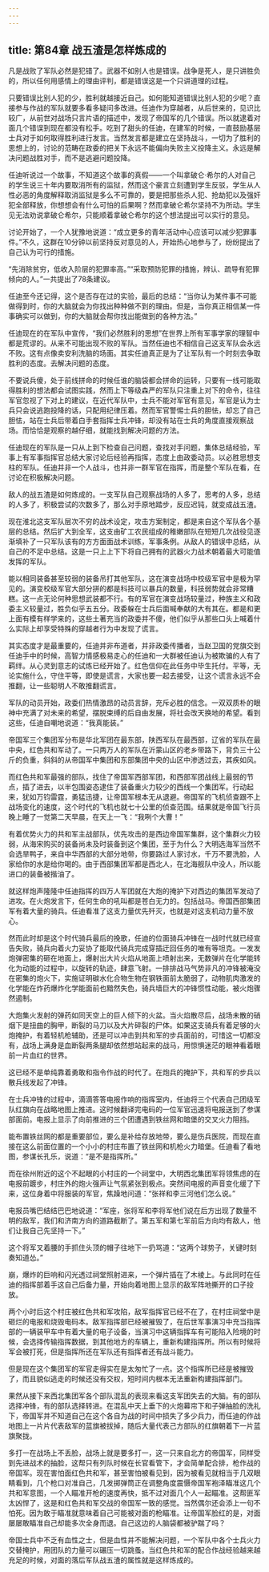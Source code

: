 ```yaml
---
---
---
```

title: 第84章 战五渣是怎样炼成的
---



凡是战败了军队必然是犯错了。武器不如别人也是错误。战争是死人，是只讲胜负的，所以任何用感情上的理由评判，都是错误这是一个只讲道理的过程。

只要错误比别人犯的少，胜利就越接近自己。如何能知道错误比别人犯的少呢？直接参与作战的军队就要多看多疑问多改进。任迪作为穿越者，从后世来的，见识比较广，从前世对战场只言片语的描述中，发现了帝国军的几个错误。所以就逮着对面几个错误到现在都没有松手。吃到了甜头的任迪，在建军的时候，一直鼓励基层士兵对于如何取得胜利进行发言。当然发言都是建立在坚持战斗，一切为了胜利的思想上的，讨论的范畴在政委的把关下永远不能偏向失败主义投降主义。永远是解决问题战胜对手，而不是逃避问题投降。

任迪听说过一个故事，不知道这个故事的真假——一个叫拿破仑·希尔的人对自己的学生说三十年内要取消所有的监狱，然而这个豪言立刻遭到学生反驳，学生从人性必恶的角度解释取消监狱是多么不可靠的，要是把那些杀人犯、抢劫犯以及强奸犯全部释放，你想想会有什么可怕的后果啊？然而拿破仑希尔坚持不为所动。学生见无法劝说拿破仑希尔，只能顺着拿破仑希尔的这个想法提出可以实行的意见。

讨论开始了，一个人犹豫地说道：“成立更多的青年活动中心应该可以减少犯罪事件。”不久，这群在10分钟以前坚持反对意见的人，开始热心地参与了，纷纷提出了自己认为可行的措施。

“先消除贫穷，低收入阶层的犯罪率高。”“采取预防犯罪的措施，辨认、疏导有犯罪倾向的人。”一共提出了78条建议。

任迪至今还记得，这个是否存在过的实验，最后的总结：“当你认为某件事不可能做得到时，你的大脑就会为你找出种种做不到的理由。但是，当你真正相信某一件事确实可以做到，你的大脑就会帮你找出能做到的各种方法。”

任迪现在的在军队中宣传，“我们必然胜利的思想”在世界上所有军事学家的理智中都是荒谬的。从来不可能出现不败的军队。当然任迪也不相信自己这支军队会永远不败。这有点像卖安利洗脑的场面。其实任迪真正是为了让军队有一个时刻去争取胜利的态度。去解决问题的态度。

不要说兵傻，处于前线拼命的时候任谁的脑袋都会拼命的运转，只要有一线可能取得胜利的想法都会试图实践，然而上下等级森严的军队只注重上对下的命令，往往军官忽视了下对上的建议，在近代军队中，士兵不能对军官有意见，军官是认为士兵只会说逃跑投降的话，只配用纪律压着。然而军官警惕士兵的胆怯，却忘了自己胆怯，站在士兵后带着白手套指挥士兵冲锋，却没有站在士兵的角度直接观察战场。而恰恰是观察的越仔细，就能找到解决问题的方法。

任迪现在的军队是一只从上到下检查自己问题，查找对手问题，集体总结经验，军事上有军事指挥官总结大家讨论后经验再指挥，态度上由政委动员。以必胜思想支柱的军队。任迪并非一个人战斗，也并非一群军官在指挥，而是整个军队在看，在讨论在积极解决问题。

敌人的战五渣是如何炼成的。一支军队自己观察战场的人多了，思考的人多，总结的人多了，积极尝试的次数多了，那么对手原地踏步，反应迟钝，就变成战五渣。

现在淮北这支军队层次不穷的战术设定，攻击方案制定，都是来自这个军队各个基层的总结。然后扩大到全军，这支由矿工农民组成的稚嫩部队在短短几次战役见逐渐填补了一只军队该有的方方面面战术训练，军事条例。从敌人的错误中总结，从自己的不足中总结。这是一只上上下下将自己拥有的武器火力战术朝着最大可能值发挥的军队。

能以相同装备甚至较弱的装备吊打其他军队，这在演变战场中校级军官中是极为罕见的。演变校级军官大部分拼的都是科技可以暴兵的数量，科技弱势就会非常糟糕。这一点无论何种思想武装都不行。有的军官在演变战场较量过，种族主义和政委主义较量过，胜负似乎五五分。政委躲在士兵后面喊奉献的大有其在。都是和更上面有模有样学来的，这些土著充当的政委并不傻，他们似乎从那些口头上喊着什么实际上却享受特殊的穿越者行为中发现了谎言。

其实态度才是最重要的，任迪并非布道者，并非政委传播者，当赵卫国的党旗交到任迪手中的时候，高智力情感极易走心的任迪和一大群被任迪认为被欺骗的人有了羁绊。从心灵到意志的试炼已经开始了。红色信仰在此任务中毕生托付。平等，无论实施什么，守住平等，即使是谎言，大家也要一起去接受，让这个谎言永远不会推翻，让一些聪明人不敢推翻谎言。

军队的动员开始，政委们热情激昂的动员言辞，充斥必胜的信念。一双双质朴的眼神中充满了对未来的希望，摆脱束缚的后自由发展，将社会改天换地的希望。看到这些，任迪自嘲地说道：“我真能装。”

帝国军三个集团军分布是华北军团在最东部，陕西军队在最西部，辽省的军队在最中央，红色共和军动了。一只两万人的军队在沂蒙山区的老乡带路下，背负三十公斤的负重，斜斜的从帝国军中集团和东部集团中央的山区中渗透过去，其疾如风。

而红色共和军最强的部队，找住了帝国军西部军团，和西部军团战线上最弱的节点，插了进去，以半包围姿态逮住了装备重火力较少的西线一个集团军。行动起来，犹如万钧雷霆，勇猛迅捷，让帝国军根本无从退避。帝国军的飞机侦查跟不上战场变化的速度，这个时代的飞机也就七十公里的侦查范围。结果就是帝国飞行员晚上睡了一觉第二天早晨，在天上一飞：“我咧个大曹！”

有着优势火力的共和军主战部队，优先攻击的是西边帝国军集群，这个集群火力较弱，从海宋购买的装备尚未及时装备到这个集团，至于为什么？大明选海军当然不会选旱鸭子，来自中华西部的大部分地带，你要路过人家讨水，千万不要洗脸，人家给你的水是给你喝的。由于西部集团军都是西北人，在北海舰队中没人，所以能进口的装备被揩油了。

就这样炮声隆隆中任迪指挥的四万人军团就在大炮的掩护下对西边的集团军发动了进攻。在火炮发言下，任何生命的吼叫都是苍白无力的。包括战马。帝国西部集团军有着大量的骑兵。任迪看准了这支力量优先歼灭，也就是对这支机动力量不放心。

然而此时却是这个时代骑兵最后的挽歌，任迪的位面骑兵冲锋在一战时代就已经宣告失败，骑兵向着火力妥协了能取代骑兵完成穿插迂回任务的唯有等坦克。一发发炮弹密集的砸在地面上，爆射出大片火焰从地面上喷射出来，无数弹片在化学能转化为动能的过程中，以旋转的轨迹，肆意飞射。一排排战马气势非凡的冲锋被淹没在密集的炮火下，实施证明碳水化合物生物在钢铁面前太脆弱了，动物肌肉激发的化学能在炸药爆炸化学能面前也黯然失色，骑兵墙巨大的冲锋惯性动能，被火炮骤然遏制。

大炮集火发射的弹药如同天空上的巨人倾下的火盆。当火焰散尽后，战场未散的硝烟下是扭曲的胸甲，断裂的马刀以及大片碎裂的尸体。如果这支骑兵有着足够的火炮掩护，有着轻机枪辅助，还是可以冲击到共和军的步兵面前的，可惜这一切都没有，战场上满身是血断裂两条腿却依然想站起来的战马，用惊惧迷茫的眼神看着眼前一片血红的世界。

这已经不是单纯靠着勇敢和指令作战的时代了。在炮兵的掩护下，共和军的步兵以散兵线发起了冲锋。

在士兵冲锋的过程中，滴滴答答电报作响的指挥室内，任迪将三个代表自己团级军队红旗向在战略地图上推进。这时候翻译完电码的一位军官迅速将电报送到了参谋部面前。电报上显示了向前推进的三个团遭遇到铁丝网和暗堡的交叉火力阻挡。

能布置铁丝网的都是重要部位，要么是补给存放地带，要么是伤兵医院，而现在直接在这么前面位置的一个小小的村庄布置了铁丝网和机枪火力暗堡。任迪看了看地图，参谋长孔乐，说道：“是不是指挥所。”

而在徐州附近的这个不起眼的小村庄的一个祠堂中，大明西北集团军将领焦虑的在电报前踱步，村庄外的炮火强声让气氛紧张到极点。突然间电报的声音变化缓了下来，这位身着中将服装的军官，焦躁地问道：“张祥和李三河他们怎么说。”

电报员嘴巴结结巴巴地说道：“军座，张将军和李将军他们说在后方出现了数量不明的敌军，我们和济南方向的道路截断了。第五军和第七军前后方向均有敌人，他们让我自己先坚持一下。”

这个将军叉着腰的手抓住头顶的帽子往地下一扔骂道：“这两个球势子，关键时刻奏知道怂。”

崩，爆炸的巨响和闪光透过祠堂照射进来，一个弹片插在了木棱上。与此同时在任迪的指挥部着手这自己后备力量，开始向着地图上显示的敌军阵地撕开的口子投放。

两个小时后这个村庄被红色共和军攻陷，敌军指挥官已经不在了，在村庄祠堂中是砸烂的电报和烧毁电码本。敌军指挥部已经被摧毁了，在后世军事演习中充当指挥部的一辆装甲车中有着大量的电子设备，当演习中这辆指挥车有可能陷入险境的时候，会选择传输指挥数据，到其他地方的车辆上，重新构建指挥所。所以有时候将军会被打死，但是指挥所还在军队还有指挥者还有战斗能力。

但是现在这个集团军的军官走得实在是太匆忙了一点。这个指挥所已经是被摧毁了，而且貌似逃走的时候还没有交权，短时间内根本无法重新构建指挥部门。

果然从接下来西北集团军各个部队混乱的表现来看这支军团失去的大脑。有的部队选择冲锋，有的部队选择转进。在混乱中天上垂下的火炮幕帘下和子弹抽脸的洗礼下，帝国军并不知道自己在这个各自为战的时间中损失了多少兵力，而任迪的作战地图上一片片代表敌军的蓝旗被拔掉，随后大量代表己方部队的红旗朝着下一片蓝旗聚拢。

多打一在战场上不丢脸，战场上就是要多打一，这一只来自北方的帝国军，同样受到先进战术的抽脸，这帮只有列队时候在长官看管下，才会简单配合排，枪作战的帝国军。现在害怕面红色共和军，甚至害怕被看见到，因为被看见就相当于几双眼睛看到，几个枪口对准自己，几发掷弹筒正在调整角度震慑帝国军袍泽瞄准这几个共和军意图，一个人瞄准开枪的速度再快，抵不过对面几个人一起瞄准。这帮匪军太凶悍了，这是和红色共和军交战的帝国军一致的感觉。当然偶尔还会添上一句不怕死。因为敢于瞄准就意味着自己可能被对面的枪瞄准。让帝国军脸红的是，对面屡屡敢瞄准自己却能多次全身而退。自己这边的人脑袋都被驴踹了吗？

帝国士兵中不乏有血性之士，但是血性并不能解决问题，一个军队中各个士兵火力交替掩护，用团队的力量可以碾压一切跳蚤。当红色共和军的配合作战经验越来越充足的时候，对面的落后军队战五渣的属性就是这样炼成的。